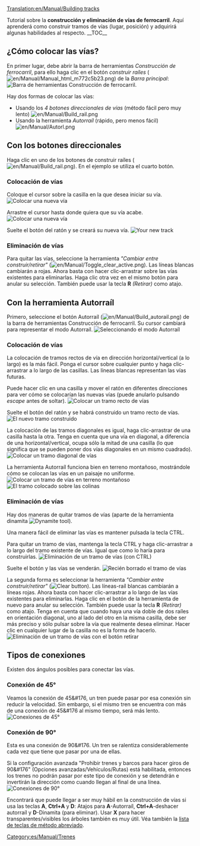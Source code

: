 [[Translation:en/Manual/Building tracks]]

{{es/Manual/Tutorial/Tutorial}}
<!-- for search bot mainly (para el robot de búsqueda sobre todo) -->
Tutorial sobre la '''construcción y eliminación de vías de ferrocarril'''. Aquí aprenderá como construir tramos de vías (lugar, posición) y adquirirá algunas habilidades al respecto.
__TOC__
==¿Cómo colocar las vías?==
En primer lugar, debe abrir la barra de herramientas ''Construcción de ferrocarril'', para ello haga clic en el botón ''construir raíles'' ([[File:en/Manual/Manual html m772c5b23.png]]) de la ''Barra principal'':
[[File:en/Manual/Railroad Construction.png|none|frame|Barra de herramientas Construcción de ferrocarril.]]

Hay dos formas de colocar las vías:
*Usando los ''4 botones direccionales de vías'' (método fácil pero muy lento) [[File:en/Manual/Build rail.png]]
*Usando la herramienta ''Autorraíl'' (rápido, pero menos fácil) [[File:en/Manual/Autorl.png]]

== Con los botones direccionales ==
Haga clic en uno de los botones de construir raíles ([[File:en/Manual/Build rail.png]]). En el ejemplo se utiliza el cuarto botón.

=== Colocación de vías ===
Coloque el cursor sobre la casilla en la que desea iniciar su vía.
[[File:en/Manual/Laying track 1.png|center|frame|Colocar una nueva vía]]

Arrastre el cursor hasta donde quiera que su vía acabe.
[[File:en/Manual/Laying track 2.png|center|frame|Colocar una nueva vía]]

Suelte el botón del ratón y se creará su nueva vía.
[[File:en/Manual/Laying track 3.png|center|frame|Your new track]]

=== Eliminación de vías ===
Para quitar las vías, seleccione la herramienta ''"Cambiar entre construir/retirar"'' ([[File:en/Manual/Toggle clear active.png]]). Las líneas blancas cambiarán a rojas. Ahora basta con hacer clic-arrastrar sobre las vías existentes para eliminarlas. Haga clic otra vez en el mismo botón para anular su selección. También puede usar la tecla '''R''' ''(Retirar)'' como atajo.

== Con la herramienta Autorraíl ==
Primero, seleccione el botón Autorraíl ([[File:en/Manual/Build autorail.png]]) de la barra de herramientas Construcción de ferrocarril. Su cursor cambiará para representar el modo Autorraíl.
[[File:en/Manual/AutorailTut1.png|none|frame|Seleccionando el modo Autorraíl]]

=== Colocación de vías ===
La colocación de tramos rectos de vía en dirección horizontal/vertical (a lo largo) es la más fácil. Ponga el cursor sobre cualquier punto y haga clic-arrastrar a lo largo de las casillas. Las líneas blancas representan las vías futuras.

Puede hacer clic en una casilla y mover el ratón en diferentes direcciones para ver cómo se colocarían las nuevas vías (puede anularlo pulsando ''escape'' antes de soltar).
[[File:en/Manual/AutorailTut2.png|center|frame|Colocar un tramo recto de vías]]

Suelte el botón del ratón y se habrá construido un tramo recto de vías.
[[File:en/Manual/AutorailTut3.png|center|frame|El nuevo tramo construido]]

La colocación de las tramos diagonales es igual, haga clic-arrastrar de una casilla hasta la otra. Tenga en cuenta que una vía en diagonal, a diferencia de una horizontal/vertical, ocupa sólo la mitad de una casilla (lo que significa que se pueden poner dos vías diagonales en un mismo cuadrado).
[[File:en/Manual/AutorailTut4.png|center|frame|Colocar un tramo diagonal de vías]]

La herramienta Autorraíl funciona bien en terreno montañoso, mostrándole cómo se colocan las vías en un paisaje no uniforme.
[[File:en/Manual/AutorailTut5.png|center|frame|Colocar un tramo de vías en terreno montañoso]]
[[File:en/Manual/AutorailTut6.png|center|frame|El tramo colocado sobre las colinas]]

=== Eliminación de vías ===
Hay dos maneras de quitar tramos de vías (aparte de la herramienta dinamita [[File:en/Manual/Clear title.png|Dynamite tool]]).

Una manera fácil de eliminar las vías es mantener pulsada la tecla CTRL.

Para quitar un tramo de vías, mantenga la tecla CTRL y haga clic-arrastrar a lo largo del tramo existente de vías. Igual que como lo haría para construirlas.
[[File:en/Manual/AutorailTut7.png|center|frame|Eliminación de un tramo de vías (con CTRL)]]

Suelte el botón y las vías se venderán.
[[File:en/Manual/AutorailTut8.png|center|frame|Recién borrado el tramo de vías]]

La segunda forma es seleccionar la herramienta ''"Cambiar entre construir/retirar"'' ([[File:en/Manual/Toggle clear active.png|Clear button]]). Las líneas-raíl blancas cambiarán a líneas rojas. Ahora basta con hacer clic-arrastrar a lo largo de las vías existentes para eliminarlas. Haga clic en el botón de la herramienta de nuevo para anular su selección. También puede usar la tecla '''R''' ''(Retirar)'' como atajo. Tenga en cuenta que cuando haya una vía doble de dos raíles en orientación diagonal, uno al lado del otro en la misma casilla, debe ser más preciso y sólo pulsar sobre la vía que realmente desea eliminar. Hacer clic en cualquier lugar de la casilla no es la forma de hacerlo.
[[File:en/Manual/AutorailTut11.png|center|frame|Eliminación de un tramo de vías con el botón retirar]]

== Tipos de conexiones ==
Existen dos ángulos posibles para conectar las vías.

===Conexión de 45&#176;=== 
Veamos la conexión de 45&#176, un tren puede pasar por esa conexión sin reducir la velocidad. Sin embargo, si el mismo tren se encuentra con más de una conexión de 45&#176 al mismo tiempo, será más lento.
[[File:en/Manual/AutorailTut9.png|frame|center|Conexiones de 45&#176;]]

===Conexión de 90&#176;===
Esta es una conexión de 90&#176. Un tren se ralentiza considerablemente cada vez que tiene que pasar por una de ellas.

Si la configuración avanzada "Prohibir trenes y barcos para hacer giros de 90&#176" (Opciones avanzadas/Vehículos/Rutas) está habilitada, entonces los trenes no podrán pasar por este tipo de conexión y se detendrán e invertirán la dirección como cuando llegan al final de una línea.
[[File:en/Manual/AutorailTut10.png|frame|center|Conexiones de 90&#176;]]

Encontrará que puede llegar a ser muy hábil en la construcción de vías si usa las teclas '''A''', '''Ctrl+A''' y '''D''': Atajos para '''A'''-Autorraíl, '''Ctrl+A'''-deshacer autorraíl y '''D'''-Dinamita (para eliminar). Usar '''X''' para hacer transparentes/visibles los árboles también es muy útil. Véa también la [[es/Manual/Teclas de método abreviado|lista de teclas de método abreviado]].

[[Category:es/Manual/Trenes]]